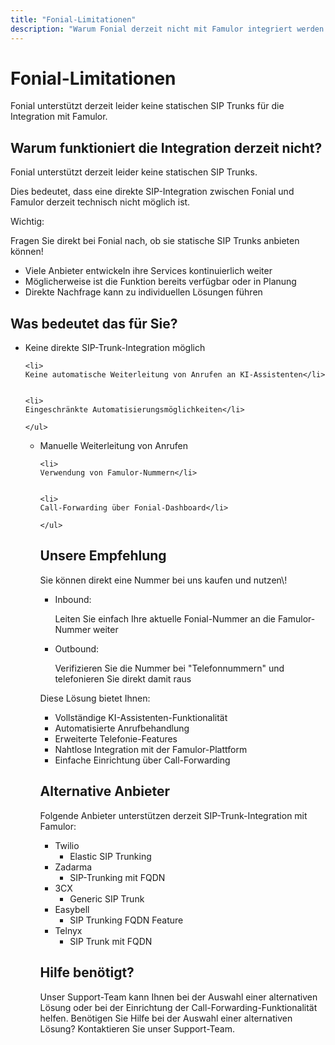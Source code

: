 ```yaml
---
title: "Fonial-Limitationen"
description: "Warum Fonial derzeit nicht mit Famulor integriert werden kann"
---
```


# Fonial-Limitationen

<Note>
  Fonial unterstützt derzeit leider keine statischen SIP Trunks für die Integration mit Famulor.
</Note>

## Warum funktioniert die Integration derzeit nicht?

<Card title="Aktuelle technische Limitation" icon="galaxy" color="red">
  Fonial unterstützt derzeit leider keine statischen SIP Trunks.

  Dies bedeutet, dass eine direkte SIP-Integration zwischen Fonial und Famulor derzeit technisch nicht möglich ist.
</Card>

<Card title="Direkt beim Anbieter nachfragen" icon="phone" color="blue">
  Wichtig:

   Fragen Sie direkt bei Fonial nach, ob sie statische SIP Trunks anbieten können\!

  <ul>
  <li>
  Viele Anbieter entwickeln ihre Services kontinuierlich weiter</li>

  
  <li>
  Möglicherweise ist die Funktion bereits verfügbar oder in Planung</li>

  
  <li>
  Direkte Nachfrage kann zu individuellen Lösungen führen</li>

  </ul>
</Card>

## Was bedeutet das für Sie?

<CardGroup cols={2}>
  <Card title="Eingeschränkte Funktionalität" icon="phone" color="orange">
    <ul>
    <li>
    Keine direkte SIP-Trunk-Integration möglich</li>

    
    <li>
    Keine automatische Weiterleitung von Anrufen an KI-Assistenten</li>

    
    <li>
    Eingeschränkte Automatisierungsmöglichkeiten</li>

    </ul>
  </Card>
  <Card title="Alternative Lösungen" icon="lightbulb" color="blue">
    <ul>
    <li>
    Manuelle Weiterleitung von Anrufen</li>

    
    <li>
    Verwendung von Famulor-Nummern</li>

    
    <li>
    Call-Forwarding über Fonial-Dashboard</li>

    </ul>
  </Card>
</CardGroup>

## Unsere Empfehlung

<Card title="Einfache Alternative" icon="star" color="green">
  Sie können direkt eine Nummer bei uns kaufen und nutzen\!

  <ul>
  <li>
  Inbound:

   Leiten Sie einfach Ihre aktuelle Fonial-Nummer an die Famulor-Nummer weiter</li>

  
  <li>
  Outbound:

   Verifizieren Sie die Nummer bei "Telefonnummern" und telefonieren Sie direkt damit raus</li>

  </ul>

  Diese Lösung bietet Ihnen:

  <ul>
  <li>
  Vollständige KI-Assistenten-Funktionalität</li>

  
  <li>
  Automatisierte Anrufbehandlung</li>

  
  <li>
  Erweiterte Telefonie-Features</li>

  
  <li>
  Nahtlose Integration mit der Famulor-Plattform</li>

  
  <li>
  Einfache Einrichtung über Call-Forwarding</li>

  </ul>
</Card>

## Alternative Anbieter

<Card title="Unterstützte Anbieter" icon="check-circle" color="blue">
  Folgende Anbieter unterstützen derzeit SIP-Trunk-Integration mit Famulor:

  <ul>
  <li>
  Twilio

   - Elastic SIP Trunking</li>

  
  <li>
  Zadarma

   - SIP-Trunking mit FQDN</li>

  
  <li>
  3CX

   - Generic SIP Trunk</li>

  
  <li>
  Easybell

   - SIP Trunking FQDN Feature</li>

  
  <li>
  Telnyx

   - SIP Trunk mit FQDN</li>

  </ul>
</Card>

## Hilfe benötigt?

<Tip>
  Unser Support-Team kann Ihnen bei der Auswahl einer alternativen Lösung oder bei der Einrichtung der Call-Forwarding-Funktionalität helfen.
</Tip>

<Card title="Support kontaktieren" icon="headphones" color="blue" href="https://famulor.de/support">
  Benötigen Sie Hilfe bei der Auswahl einer alternativen Lösung? Kontaktieren Sie unser Support-Team.
</Card>